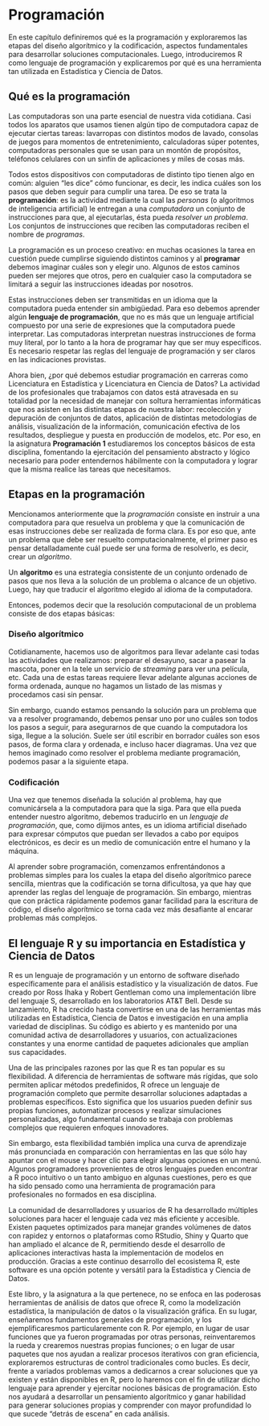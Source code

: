 ```{=latex}
\thispagestyle{primerapagina}
```

# Programación

::: {.presentacion-capitulo data-latex=""}
En este capítulo definiremos qué es la programación y exploraremos las etapas del diseño algorítmico y la codificación, aspectos fundamentales para desarrollar soluciones computacionales. Luego, introduciremos R como lenguaje de programación y explicaremos por qué es una herramienta tan utilizada en Estadística y Ciencia de Datos.
:::

## Qué es la programación

Las computadoras son una parte esencial de nuestra vida cotidiana. Casi todos los aparatos que usamos tienen algún tipo de computadora capaz de ejecutar ciertas tareas: lavarropas con distintos modos de lavado, consolas de juegos para momentos de entretenimiento, calculadoras súper potentes, computadoras personales que se usan para un montón de propósitos, teléfonos celulares con un sinfín de aplicaciones y miles de cosas más.

Todos estos dispositivos con computadoras de distinto tipo tienen algo en común: alguien "les dice" cómo funcionar, es decir, les indica cuáles son los pasos que deben seguir para cumplir una tarea. De eso se trata la **programación**: es la actividad mediante la cual las *personas* (o algoritmos de inteligencia artificial) le entregan a una *computadora* un conjunto de instrucciones para que, al ejecutarlas, ésta pueda *resolver un problema*. Los conjuntos de instrucciones que reciben las computadoras reciben el nombre de *programas*.

La programación es un proceso creativo: en muchas ocasiones la tarea en cuestión puede cumplirse siguiendo distintos caminos y al **programar** debemos imaginar cuáles son y elegir uno. Algunos de estos caminos pueden ser mejores que otros, pero en cualquier caso  la computadora se limitará a seguir las instrucciones ideadas por nosotros.

Estas instrucciones deben ser transmitidas en un idioma que la computadora pueda entender sin ambigüedad. Para eso debemos aprender algún **lenguaje de programación**, que no es más que un lenguaje artificial compuesto por una serie de expresiones que la computadora puede interpretar. Las computadoras interpretan nuestras instrucciones de forma muy literal, por lo tanto a la hora de programar hay que ser muy específicos. Es necesario respetar las reglas del lenguaje de programación y ser claros en las indicaciones provistas.

Ahora bien, ¿por qué debemos estudiar programación en carreras como Licenciatura en Estadística y Licenciatura en Ciencia de Datos? La actividad de los profesionales que trabajamos con datos está atravesada en su totalidad por la necesidad de manejar con soltura herramientas informáticas que nos asisten en las distintas etapas de nuestra labor: recolección y depuración de conjuntos de datos, aplicación de distintas metodologías de análisis, visualización de la información, comunicación efectiva de los resultados, despliegue y puesta en producción de modelos, etc. Por eso, en la asignatura **Programación 1** estudiaremos los conceptos básicos de esta disciplina, fomentando la ejercitación del pensamiento abstracto y lógico necesario para poder entendernos hábilmente con la computadora y lograr que la misma realice las tareas que necesitamos.

## Etapas en la programación

Mencionamos anteriormente que la *programación* consiste en instruir a una computadora para que resuelva un problema y que la comunicación de esas instrucciones debe ser realizada de forma clara. Es por eso que, ante un problema que debe ser resuelto computacionalmente, el primer paso es pensar detalladamente cuál puede ser una forma de resolverlo, es decir, crear un *algoritmo*. 

::: {.concepto data-latex=""}
Un **algoritmo** es una estrategia consistente de un conjunto ordenado de pasos que nos lleva a la solución de un problema o alcance de un objetivo. Luego, hay que traducir el algoritmo elegido al idioma de la computadora. 
:::

Entonces, podemos decir que la resolución computacional de un problema consiste de dos etapas básicas:

### Diseño algorítmico

Cotidianamente, hacemos uso de algoritmos para llevar adelante casi todas las actividades que realizamos: preparar el desayuno, sacar a pasear la mascota, poner en la tele un servicio de *streaming* para ver una película, etc. Cada una de estas tareas requiere llevar adelante algunas acciones de forma ordenada, aunque no hagamos un listado de las mismas y procedamos casi sin pensar.

Sin embargo, cuando estamos pensando la solución para un problema que va a resolver programando, debemos pensar uno por uno cuáles son todos los pasos a seguir, para asegurarnos de que cuando la computadora los siga, llegue a la solución. Suele ser útil escribir en borrador cuáles son esos pasos, de forma clara y ordenada, e incluso hacer diagramas. Una vez que hemos imaginado como resolver el problema mediante programación, podemos pasar a la siguiente etapa.

### Codificación

Una vez que tenemos diseñada la solución al problema, hay que comunicársela a la computadora para que la siga. Para que ella pueda entender nuestro algoritmo, debemos traducirlo en un *lenguaje de programación*, que, como dijimos antes, es un idioma artificial diseñado para expresar cómputos que puedan ser llevados a cabo por equipos electrónicos, es decir es un medio de comunicación entre el humano y la máquina.

Al aprender sobre programación, comenzamos enfrentándonos a problemas simples para los cuales la etapa del diseño algorítmico parece sencilla, mientras que la codificación se torna dificultosa, ya que hay que aprender las reglas del lenguaje de programación. Sin embargo, mientras que con práctica rápidamente podemos ganar facilidad para la escritura de código, el diseño algorítmico se torna cada vez más desafiante al encarar problemas más complejos. 

## El lenguaje R y su importancia en Estadística y Ciencia de Datos  

R es un lenguaje de programación y un entorno de software diseñado específicamente para el análisis estadístico y la visualización de datos. Fue creado por Ross Ihaka y Robert Gentleman como una implementación libre del lenguaje S, desarrollado en los laboratorios AT&T Bell. Desde su lanzamiento, R ha crecido hasta convertirse en una de las herramientas más utilizadas en Estadística, Ciencia de Datos e investigación en una amplia variedad de disciplinas. Su código es abierto y es mantenido por una comunidad activa de desarrolladores y usuarios, con actualizaciones constantes y una enorme cantidad de paquetes adicionales que amplían sus capacidades.  

Una de las principales razones por las que R es tan popular es su flexibilidad. A diferencia de herramientas de software más rígidas, que solo permiten aplicar métodos predefinidos, R ofrece un lenguaje de programación completo que permite desarrollar soluciones adaptadas a problemas específicos. Esto significa que los usuarios pueden definir sus propias funciones, automatizar procesos y realizar simulaciones personalizadas, algo fundamental cuando se trabaja con problemas complejos que requieren enfoques innovadores.  

Sin embargo, esta flexibilidad también implica una curva de aprendizaje más pronunciada en comparación con herramientas en las que sólo hay apuntar con el mouse y hacer clic para elegir algunas opciones en un menú. Algunos programadores provenientes de otros lenguajes pueden encontrar a R poco intuitivo o un tanto ambiguo en algunas cuestiones, pero es que ha sido pensado como una herramienta de programación para profesionales no formados en esa disciplina. 

La comunidad de desarrolladores y usuarios de R ha desarrollado múltiples soluciones para hacer el lenguaje cada vez más eficiente y accesible. Existen paquetes optimizados para manejar grandes volúmenes de datos con rapidez y entornos o plataformas como RStudio, Shiny y Quarto que han ampliado el alcance de R, permitiendo desde el desarrollo de aplicaciones interactivas hasta la implementación de modelos en producción. Gracias a este continuo desarrollo del ecosistema R, este software es una opción potente y versátil para la Estadística y Ciencia de Datos.

Este libro, y la asignatura a la que pertenece, no se enfoca en las poderosas herramientas de análisis de datos que ofrece R, como la modelización estadística, la manipulación de datos o la visualización gráfica. En su lugar, enseñaremos fundamentos generales de programación, y los ejemplificaresmos particularemente con R. Por ejemplo, en lugar de usar funciones que ya fueron programadas por otras personas, reinventaremos la rueda y crearemos nuestras propias funciones; o en lugar de usar paquetes que nos ayudan a realizar procesos iterativos con gran eficiencia, exploraremos estructuras de control tradicionales como bucles. Es decir, frente a variados problemas vamos a dedicarnos a crear soluciones que ya existen y están disponibles en R, pero lo haremos con el fin de utilizar dicho lenguaje para aprender y ejercitar nociones básicas de programación. Esto nos ayudará a desarrollar un pensamiento algorítmico y ganar habilidad para generar soluciones propias y comprender con mayor profundidad lo que sucede "detrás de escena" en cada análisis.
